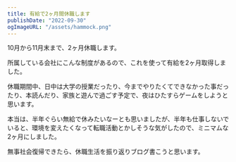 ```yaml
---
title: 有給で2ヶ月間休職します
publishDate: "2022-09-30"
ogImageURL: "/assets/hammock.png"
---
```



10月から11月末まで、2ヶ月休職します。


所属している会社にこんな制度があるので、これを使って有給を2ヶ月取得しました。
<LinkCard url="https://notion.yumemi.co.jp/84c0a2ca079f420291f6a19c406356d2" />

休職期間中、日中は大学の授業だったり、今までやりたくてできなかった事だったり、本読んだり、家族と遊んで過ごす予定で、夜はひたすらゲームをしようと思います。


本当は、半年ぐらい無給で休みたいなーとも思いましたが、半年も仕事しないでいると、環境を変えたくなって転職活動とかしそうな気がしたので、ミニマムな2ヶ月にしました。

無事社会復帰できたら、休職生活を振り返りブログ書こうと思います。